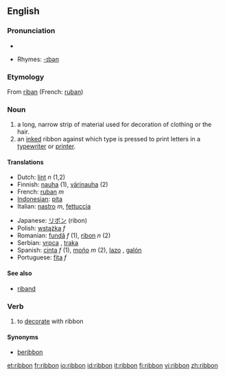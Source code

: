 ==English==
{{wikipedia}}
===Pronunciation===
*{{audio|en-us-ribbon.ogg|Audio (US)}}

*Rhymes: [[Rhymes:English:-ɪbən|-ɪbən]]

===Etymology===
From {{OF.}} [[riban]] (French: [[ruban]])

===Noun===
{{en-noun}}

# a long, narrow strip of material used for decoration of clothing or the hair.
# an [[inked]] ribbon against which type is pressed to print letters in a [[typewriter]] or [[printer]].

====Translations====
{{top}}
*Dutch: [[lint]] ''n'' (1,2)
*Finnish: [[nauha]] (1), [[värinauha]] (2)
*French: [[ruban]] ''m''
*[[Indonesian]]: [[pita]]
*Italian: [[nastro]] ''m'', [[fettuccia]] {{f}}
{{mid}}
*Japanese: [[リボン]] (ribon)
*Polish: [[wstążka]] ''f''
*Romanian: [[fundă]] ''f'' (1), [[ribon]] ''n'' (2)
*Serbian: [[vrpca]] {{f}}, [[traka]] {{f}}
*Spanish: [[cinta]] ''f'' (1), [[moño]] ''m'' (2), [[lazo]] {{m}}, [[galón]] {{m}}
*Portuguese: [[fita]] ''f''
{{bottom}}

====See also====
*[[riband]]

===Verb===
{{en-verb}}

# to [[decorate]] with ribbon

====Synonyms====
*[[beribbon]]

[[et:ribbon]]
[[fr:ribbon]]
[[io:ribbon]]
[[id:ribbon]]
[[it:ribbon]]
[[fi:ribbon]]
[[vi:ribbon]]
[[zh:ribbon]]